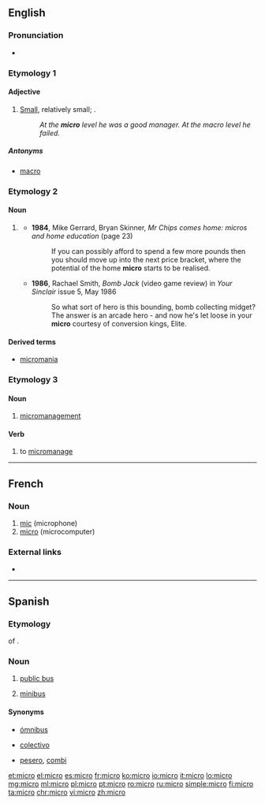 {{also|Micro|micro-}}
==English==

===Pronunciation===
* {{a|US}} {{IPA|/ˈmaɪ.kɹoʊ/|lang=en}}

===Etymology 1===

====Adjective====
{{en-adj}}

# [[small|Small]], relatively small; {{non-gloss definition|used to contrast levels of the noun modified}}.
#: ''At the '''micro''' level he was a good manager. At the macro level he failed.''

=====Antonyms=====
* [[macro]]

===Etymology 2===

====Noun====
{{en-noun}}

# {{context|computing|dated|lang=en}} {{form of|short form|microcomputer|lang=en}}
#* '''1984''', Mike Gerrard, Bryan Skinner, ''Mr Chips comes home: micros and home education'' (page 23)
#*: If you can possibly afford to spend a few more pounds then you should move up into the next price bracket, where the potential of the home '''micro''' starts to be realised.
#* '''1986''', Rachael Smith, ''Bomb Jack'' (video game review) in ''Your Sinclair'' issue 5, May 1986
#*: So what sort of hero is this bounding, bomb collecting midget? The answer is an arcade hero - and now he's let loose in your '''micro''' courtesy of conversion kings, Elite.

====Derived terms====
* [[micromania]]

===Etymology 3===

====Noun====
{{en-noun|-}}

# {{lb|en|gaming slang}} [[micromanagement]]

====Verb====
{{en-verb|pres_3sg2=microes}}

# {{lb|en|gaming slang}} to [[micromanage]]

----

==French==

===Noun===
{{fr-noun|m}}

# [[mic]] (microphone)
# [[micro#English|micro]] (microcomputer)

===External links===
* {{R:TLFi}}

----

==Spanish==

===Etymology===
{{l|en|apocope|Apocope}} of {{m|es|microbús}}.

===Noun===
{{es-noun|m}}

# {{context|Chile|Argentina|lang=es}} [[w:transit bus|public bus]]
# {{context|Mexico|lang=es}} [[minibus]]

====Synonyms====
* [[ómnibus]]
* {{sense|Argentina}} [[colectivo]]
* {{sense|Mexico}} [[pesero]], [[combi]]

[[et:micro]]
[[el:micro]]
[[es:micro]]
[[fr:micro]]
[[ko:micro]]
[[io:micro]]
[[it:micro]]
[[lo:micro]]
[[mg:micro]]
[[ml:micro]]
[[pl:micro]]
[[pt:micro]]
[[ro:micro]]
[[ru:micro]]
[[simple:micro]]
[[fi:micro]]
[[ta:micro]]
[[chr:micro]]
[[vi:micro]]
[[zh:micro]]